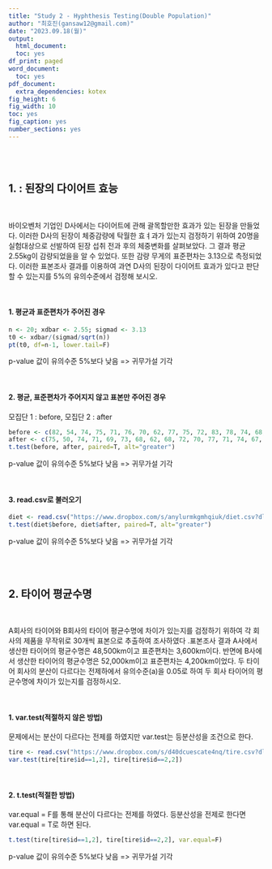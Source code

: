 ```yaml
---
title: "Study 2 - Hyphthesis Testing(Double Population)"
author: "최호진(gansaw12@gmail.com)"
date: "2023.09.18(월)"
output:
  html_document:
  toc: yes
df_print: paged
word_document:
  toc: yes
pdf_document:
  extra_dependencies: kotex
fig_height: 6
fig_width: 10
toc: yes
fig_caption: yes
number_sections: yes
---
```


<br>
<br>



## 1. : 된장의 다이어트 효능

<br>

바이오벤처 기업인 D사에서는 다이어트에 관해 괄목할만한 효과가 있는 된장을 만들었다. 이러한 D사의 된장이 체중감량에 탁월한 효ㅕ과가 있는지 검정하기 위하여 20명을 실험대상으로 선발하여 된장 섭취 전과 후의 체중변화를 살펴보았다. 그 결과 평균 2.55kg이 감량되었을을 알 수 있었다. 또한 감량 무게의 표준편차는 3.13으로 측정되었다. 이러한 표본조사  결과를 이용하여 과연 D사의 된장이 다이어트 효과가 있다고 판단할 수 있는지를 5%의 유의수준에서 검정해 보시오.

<br>

#### 1. 평균과 표준편차가 주어진 경우
```R
n <- 20; xdbar <- 2.55; sigmad <- 3.13
t0 <- xdbar/(sigmad/sqrt(n))
pt(t0, df=n-1, lower.tail=F)
```
p-value 값이 유의수준 5%보다 낮음 => 귀무가설 기각

<br>

#### 2. 평균, 표준편차가 주어지지 않고 표본만 주어진 경우
모집단 1 : before, 모집단 2 : after
```R
before <- c(82, 54, 74, 75, 71, 76, 70, 62, 77, 75, 72, 83, 78, 74, 68, 76, 75, 75, 75, 71)
after <- c(75, 50, 74, 71, 69, 73, 68, 62, 68, 72, 70, 77, 71, 74, 67, 73, 77, 71, 76, 74)
t.test(before, after, paired=T, alt="greater")
```
p-value 값이 유의수준 5%보다 낮음 => 귀무가설 기각

<br>

#### 3. read.csv로 불러오기
```R
diet <- read.csv("https://www.dropbox.com/s/anylurmkgmhqiuk/diet.csv?dl=1", header=F, col.names=c("id", "before", "after"))
t.test(diet$before, diet$after, paired=T, alt="greater")
```
p-value 값이 유의수준 5%보다 낮음 => 귀무가설 기각

<br>
<br>


## 2. 타이어 평균수명

<br>

A회사의 타이어와 B회사의 타이어 평균수명에 차이가 있는지를 검정하기 위하여 각 회사의 제품을 무작위로 30개씩 표본으로 추출하여 조사하였다 .표본조사 결과 A사에서 생산한 타이어의 평균수명은 48,500km이고 표준편차는 3,600km이다. 반면에 B사에서 생산한 타이어의 평균수명은 52,000km이고 표준편차는 4,200km이었다. 두 타이어 회사의 분산이 다르다는 전제하에서 유의수준(a)을 0.05로 하여 두 회사 타이어의 평균수명에 차이가 있는지를 검정하시오.

<br>

#### 1. var.test(적절하지 않은 방법)
문제에서는 분산이 다르다는 전제를 하였지만 var.test는 등분산성을 조건으로 한다.
```R
tire <- read.csv("https://www.dropbox.com/s/d40dcuescate4nq/tire.csv?dl=1", header=F, col.names=c("id", "span"))
var.test(tire[tire$id==1,2], tire[tire$id==2,2])
```

<br>

#### 2. t.test(적절한 방법)
var.equal = F를 통해 분산이 다르다는 전제를 하였다.
등분산성을 전제로 한다면 var.equal = T로 하면 된다.
```R
t.test(tire[tire$id==1,2], tire[tire$id==2,2], var.equal=F)
```
p-value 값이 유의수준 5%보다 낮음 => 귀무가설 기각